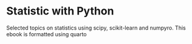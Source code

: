 # Statistic with Python 

Selected topics on statistics using scipy, scikit-learn and numpyro. This ebook is formatted using quarto

